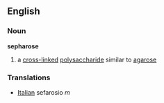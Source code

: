 ==English==
===Noun===
'''sepharose'''
# a [[cross-linked]] [[polysaccharide]] similar to [[agarose]]

===Translations===
*[[Italian]] sefarosio ''m''